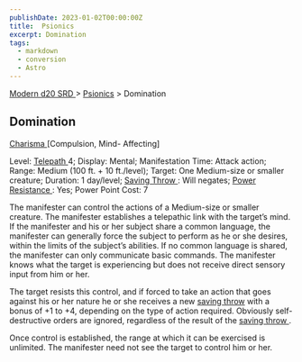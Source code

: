 ```yaml
---
publishDate: 2023-01-02T00:00:00Z
title:  Psionics
excerpt: Domination
tags:
  - markdown
  - conversion
  - Astro
---
```


[ Modern d20 SRD ](/#modernD20) > [ Psionics](modern-d20-srd-psionics-index) > Domination

##  Domination

[ Charisma ](modern-d20-srd-basics-ability-scores) [Compulsion, Mind- Affecting]

Level: [ Telepath ](modern-d20-srd-classes-advanced-telepath) 4; Display:
Mental; Manifestation Time: Attack action; Range: Medium (100 ft. + 10
ft./level); Target: One Medium-size or smaller creature; Duration: 1
day/level; [ Saving Throw ](modern-d20-srd-basics-saving-throws) : Will
negates; [ Power Resistance ](modern-d20-srd-special-abilities-power-resistance) : Yes; Power Point Cost: 7

The manifester can control the actions of a Medium-size or smaller creature.
The manifester establishes a telepathic link with the target’s mind. If the
manifester and his or her subject share a common language, the manifester can
generally force the subject to perform as he or she desires, within the limits
of the subject’s abilities. If no common language is shared, the manifester
can only communicate basic commands. The manifester knows what the target is
experiencing but does not receive direct sensory input from him or her.

The target resists this control, and if forced to take an action that goes
against his or her nature he or she receives a new [ saving throw](modern-d20-srd-basics-saving-throws) with a bonus of +1 to +4, depending on
the type of action required. Obviously self-destructive orders are ignored,
regardless of the result of the [ saving throw ](modern-d20-srd-basics-saving-throws) .

Once control is established, the range at which it can be exercised is
unlimited. The manifester need not see the target to control him or her.

